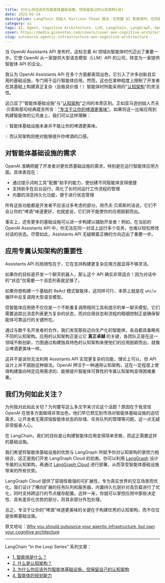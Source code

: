 ```yaml
---
title: 为什么你应该外包智能体基础设施，但保留自己的认知架构[译]
date: 2025-02-14
description: LangChain 创始人 Harrison Chase 提出：在构建 AI 智能体时，应将基础设施（状态管理、任务队列等）交由第三方处理，而专注于开发应用特有的认知架构（决策流程、状态表示）。虽然 OpenAI Assistants API 提供了完善的基础设施，但其通用认知架构限制了复杂应用的开发。开发者应将精力集中在能带来差异化优势的认知架构设计上。
category: ai
tags: AI, Agent, Cognitive Architecture, LLM, LangChain, LangGraph, OpenAI, Assistants API
cover: https://media.ginonotes.com/covers/cover-own-cognitive-architecture.jpeg
slug: outsource-agentic-infrastructure-own-cognitive-architecture
---
```


当 OpenAI Assistants API 发布时，这标志着 AI 领域向智能体时代迈出了重要一步。它使 OpenAI 从一家提供大型语言模型（LLM）API 的公司，转变为一家提供智能体 API 的企业。

我认为 OpenAI Assistants API 在多个方面都表现出色，它引入了许多创新且实用的基础设施，专门用于运行智能体应用。然而，这也在某种程度上限制了开发者在其基础上构建真正复杂（且极具价值！）智能体时所能采用的"[认知架构](https://blog.langchain.dev/what-is-a-cognitive-architecture/)"的灵活性。

这凸显了"智能体基础设施"与"[认知架构](https://blog.langchain.dev/what-is-a-cognitive-architecture/)"之间的本质区别。正如亚马逊创始人杰夫·贝索斯那句经典箴言所言：["专注于让你的啤酒更美味"](https://www.acquired.fm/episodes/amazon-com)。如果将这一比喻应用到构建智能体的公司身上，我们可以这样理解：

<div className="my-4 rounded-lg bg-blue-50 p-4">
  💡 智能体基础设施本身并不能让你的啤酒更美味。
  
  💡 而认知架构则绝对能够提升你啤酒的口感。
</div>

## 对智能体基础设施的需求

OpenAI 准确把握了开发者对更优质基础设施的需求，特别是在运行智能体应用方面。具体表现在：

- 通过提示词和工具"配置"助手的能力，使创建不同智能体变得便捷
- 支持助手在后台运行，简化了长时间运行工作流程的管理
- 内置的消息持久化功能，便于进行状态管理

所有这些功能都是开发者不应该过多考虑的部分。用杰夫·贝索斯的话说，它们不会让你的"啤酒"味道更好，也就是说，它们并不能使你的应用脱颖而出。

事实上，还有更多的基础设施可以进一步构建以辅助开发者！例如，在当前的 OpenAI Assistants API 中，你无法在同一对话上运行多个任务，也难以轻松修改对话的状态。尽管如此，Assistants API 无疑朝着正确的方向迈出了重要一步。

## 应用专属认知架构的重要性

Assistants API 的局限性在于，它在支持构建更复杂应用方面显得不够灵活。

如果你的目标是开发一个聊天机器人，那么这个 API 确实非常适合！因为对话中的"状态"仅需要一个消息列表就足够了。

如果你想构建一个基础的 ReAct 模式智能体，这同样可行，本质上就是在 `while` 循环中反复调用大型语言模型。

但智能体应用绝不仅仅是一个不断重复调用相同工具和提示的单一聊天模型。它们需要追踪比消息列表更为复杂的状态，而对应用状态和流程的精细控制正是确保智能体可靠运行的关键所在。

通过与数千名开发者的合作，我们发现那些迈向生产化的智能体，各自都具备略有不同的认知架构。应用的认知架构正是让它 **真正卓越** 的关键，各团队正是在这一领域不断创新，力图通过构建独具特色的认知架构来使他们的应用脱颖而出，就像让啤酒更美味一样。

这并不是说你无法利用 Assistants API 实现更复杂的功能，理论上可以，但 API 设计上并不鼓励这种做法。OpenAI 押注于一种通用认知架构，这在一定程度上使得构建面向特定应用需求的、能够提升智能体可靠性的专属认知架构变得困难重重。

## 我们为何如此关注？

为何我对此如此关切？为何要写这么多文字来讨论这个话题？原因在于我坚信 OpenAI 在很多方面做得非常出色，他们早已预见到市场对智能体基础设施的迫切需求，让开发者无需烦恼智能体状态的存储、任务队列的管理等问题，这一点无疑非常振奋人心。

在 LangChain，我们的目标是让构建智能体应用变得简单至极，而这正需要这样的基础设施。

我们希望将智能体基础设施的优势与 LangGraph 所赋予你对认知架构的掌控力相结合，这正是我们开发 LangGraph Cloud 的初衷。你可以利用 [LangGraph](https://www.langchain.com/langgraph) 设计专属的认知架构，再通过 [LangGraph Cloud](https://blog.langchain.dev/langgraph-cloud/) 进行部署，从而享受智能体基础设施带来的所有优势。

LangGraph Cloud 提供了容错性极强的可扩展性，专为真实世界的交互场景而优化。我们设计了横向扩展的任务队列和服务器，内置持久化层针对高负载进行了优化，同时支持跨运行的节点缓存配置。这样一来，你就可以掌控应用中那些决定性、具有差异化优势的部分，将其余部分外包处理。

总之，专注于让你的"啤酒"味道更美味的关键在于构建优秀的认知架构，而不仅仅是依赖基础设施。

原文地址：[Why you should outsource your agentic infrastructure, but own your cognitive architecture](https://blog.langchain.dev/why-you-should-outsource-your-agentic-infrastructure-but-own-your-cognitive-architecture/)

---

LangChain "In the Loop Series" 系列文章：

- [1. 智能体是什么？](https://www.ginonotes.com/posts/what-is-ai-agents)
- [2. 什么是认知架构？](https://www.ginonotes.com/posts/what-is-a-cognitive-architecture)
- [3. 为什么你应该外包智能体基础设施，但保留自己的认知架构](https://www.ginonotes.com/posts/outsource-agentic-infrastructure-own-cognitive-architecture)
- [4. 智能体的规划能力](https://www.ginonotes.com/posts/planning-for-agents)